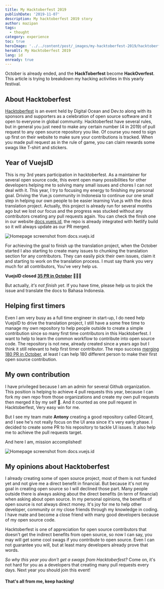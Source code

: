 ```yaml
---
title: My Hacktoberfest 2019
publishDate: '2019-11-07'
description: My hacktoberfest 2019 story
author: mazipan
tags:
  - thought
category: experience
toc: true
heroImage: '../../content/post/_images/my-hacktoberfest-2019/hacktoberfest.png'
heroAlt: My Hacktoberfest 2019
lang: id
enready: true
---
```


October is already ended, and the **HackToberfest** become **HackOverfest**. This article is trying to breakdown my hacking activities in this yearly festival.

## About Hacktoberfest

[Hacktoberfest](https://hacktoberfest.digitalocean.com/) is an event held by Digital Ocean and Dev.to along with its sponsors and supporters as a celebration of open source software and it open to everyone in global community.
Hacktoberfest have several rules, but in general you just need to make any certain number (4 in 2019) of pull request to any open source repository you like.
Of course you need to sign up first on their website to make sure your contributions is tracked.
When you made pull request as in the rule of game, you can claim rewards some swags like T-shirt and stickers.

## Year of VuejsID

This is my 3rd years participation in hacktoberfest.
As a maintainer for several open source code, this event open many possibilities for other developers helping me to solving many small issues and chores I can not deal with it.
This year, I try to focusing my energy to finishing my personal goal. Driving the Vue.js community in Indonesia to continue our one small step in helping our own people to be easier learning Vue.js with the docs translation project.
Actually, this project is already run for several months ago but we lost our focus and the progress was stucked without any contributors creating any pull requests again.
You can check the finish one in our website [docs.vuejs.id](https://docs.vuejs.id), the repo is already integrated with Netlify build so it will always update as our PR merged.

![Homepage screenshot from docs.vuejs.id](../../content/post/_images/my-hacktoberfest-2019/docs-vuejs-id.png)

For achieving the goal to finish up the translation project, when the October started I also starting to create many issues to chunking the translation section for any contributors.
They can easily pick their own issues, claim it and starting to work on the translation process.
I must say thank you very much for all contributors, You've very help us.

**VuejsID closed [35 PR in October](https://github.com/vuejs-id/docs/pulls?utf8=%E2%9C%93&q=is%3Apr+merged%3A2019-10-01..2019-11-01+) 🥳🥳🥳**

But actually, _it's not finish yet_. If you have time, please help us to pick the issue and translate the docs to Bahasa Indonesia.

## Helping first timers

Even I am very busy as a full time engineer in start-up, I do need help VuejsID to drive the translation project, I still have a some free time to manage my own repository to help people outside to create a simple contribution since so many first time contributors in this Hacktoberfest.
I want to help to learn the common workflow to contribute into open source code.
The repository is not new, already created since a years ago but I think it still relevant to help first timer contributor.
The repo success [merging 180 PR in October](https://github.com/mazipan/hello-open-source/pulls?utf8=%E2%9C%93&q=is%3Apr+merged%3A2019-10-01..2019-11-01+), at least I can help 180 different person to make their first open source contribution.

## My own contribution

I have privileged because I am an admin for several Github organization.
This position is helping to achieve 4 pull requests this year, because I can fork my own repo from those organizations and create my own pull requests then merged it by my self 🤣.
And it counted as one pull request in Hacktoberfest, Very easy win for me.

But I see my team mate **Antony** creating a good repository called Gitcard, and I see he's not really focus on the UI area since it's very early phase.
I decided to create some PR to his repository to tackle UI issues. It also help me to achieve the pull requests target.

And here I am, mission accomplished!

![Homepage screenshot from docs.vuejs.id](../../content/post/_images/my-hacktoberfest-2019/docs-vuejs-id.png)

## My opinions about Hacktoberfest

I already creating some of open source project, most of them is not funded yet and not give me a direct benefit in financial.
But because it's not my goal in creating open source so I will declined those part.
Many people outside there is always asking about the direct benefits (in term of financial) when asking about open source.
In my personal opinions, the benefits of open source is not always direct money.
It's joy for me to help other developer, community or my close friends through my knowledge in coding.
I have mate and become a close friend with many good developers because of my open source code.

Hacktoberfest is one of appreciation for open source contributors that doesn't get the indirect benefits from open source, so now I can say, you may will get some cool swags if you contribute to open source.
Even I can not guarantee you will, but at least many developers already prove that words.

_So why this year you don't get a swags from Hacktoberfest?_
Come on, it's not hard for you as a developers that creating many pull requests every days.
Next year you should join this event!

#### That's all from me, keep hacking!
